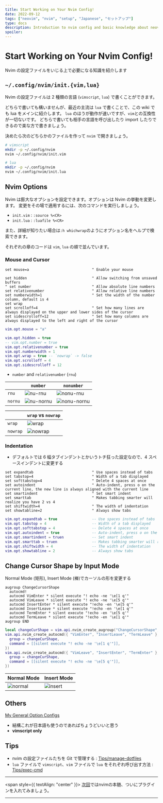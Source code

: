 ```yaml
---
title: Start Working on Your Nvim Config!
date: 2022-09-12
tags: ["neovim", "nvim", "setup", "Japanese", "セットアップ"]
type: docs
description: Introduction to nvim config and basic knowledge about neovim [/first-config]
spoiler:
---
```


# Start Working on Your Nvim Config!

Nvim の設定ファイルをいじる上で必要になる知識を紹介します

## `~/.config/nvim/init.{vim,lua}`

Nvim の設定ファイルは 2 種類の言語 (`vimscript`, `lua`) で書くことができます。

どちらで書いても構いませんが、最近の主流は `lua` で書くことで、この wiki でも lua をメインに紹介します。
`lua` のほうが動作が速いですが、`vim`との互換性が一切ないです。
どちらで書いても相手の言語を呼び出したり import したりできるので楽な方で書きましょう。

決めたら次のどちらかのファイルを作って `nvim` で開きましょう。

```bash
# vimscript
mkdir -p ~/.config/nvim
nvim ~/.config/nvim/init.vim

# lua
mkdir -p ~/.config/nvim
nvim ~/.config/nvim/init.lua
```

## Nvim Options

Nvim は膨大なオプションを設定できます。オプションは Nvim の挙動を変更します。
変更をその場で適用するには、次のコマンドを実行しましょう。

- `init.vim` : `:source %<CR>`
- `init.lua` : `:luafile %<CR>`

また、詳細が知りたい場合は`:h whichwrap`のようにオプション名をヘルプで検索できます。

それぞれの章のコードは `vim`, `lua` の順で並んでいます。

### Mouse and Cursor

```vimscript
set mouse=a                             " Enable your mouse

set hidden                              " Allow switching from unsaved buffers
" set number                            " Allow absolute line numbers
set relativenumber                      " Allow relative line numbers
set numberwidth=1                       " Set the width of the number column, default is 4
set wrap
set scrolloff=4                         " Set how many lines are always displayed on the upper and lower sides of the cursor
set sidescrolloff=12                    " Set how many columns are always displayed to the left and right of the cursor
```

```lua
vim.opt.mouse = "a"

vim.opt.hidden = true
-- vim.opt.number = true
vim.opt.relativenumber = true
vim.opt.numberwidth = 1
vim.opt.wrap = true -- `nowrap` -> false
vim.opt.scrolloff = 4
vim.opt.sidescrolloff = 12
```

- `number` and `relativenumber` (`rnu`)

|         | `number`                            | `nonumber`                              |
| ------- | ----------------------------------- | --------------------------------------- |
| `rnu`   | ![nu-rnu](./figures/nu-rnu.png)     | ![nonu-rnu](./figures/nonu-rnu.png)     |
| `nornu` | ![nu-nornu](./figures/nu-nornu.png) | ![nonu-nornu](./figures/nonu-nornu.png) |

|          | `wrap` vs `nowrap`              |
| -------- | ------------------------------- |
| `wrap`   | ![wrap](./figures/wrap.png)     |
| `nowrap` | ![nowrap](./figures/nowrap.png) |

### Indentation

- デフォルトでは 6 幅タブインデントとかいうトチ狂った設定なので、4 スペースインデントに変更する

```vimscript
set expandtab                           " Use spaces instead of tabs
set tabstop=4                           " Width of a tab displayed
set softtabstop=4                       " Delete 4 spaces at once
set autoindent                          " Auto-indent, press o on the current line, the new line is always aligned with the current line
set smartindent                         " Set smart indent
set smarttab                            " Makes tabbing smarter will realize you have 2 vs 4
set shiftwidth=4                        " The width of indentation
set showtabline=2                       " Always show tabs
```

```lua
vim.opt.expandtab = true                -- Use spaces instead of tabs
vim.opt.tabstop = 4                     -- Width of a tab displayed
vim.opt.softtabstop = 4                 -- Delete 4 spaces at once
vim.opt.autoindent = true               -- Auto-indent, press o on the current line, the new line is always aligned with the current line
vim.opt.smartindent = truen             -- Set smart indent
vim.opt.smarttab = truen                -- Makes tabbing smarter will realize you have 2 vs 4
vim.opt.shiftwidth = 4                  -- The width of indentation
vim.opt.showtabline = 2                 -- Always show tabs
```

## Change Cursor Shape by Input Mode

Normal Mode (矩形), Insert Mode (棒)でカーソルの形を変更する

```vimscript
augroup ChangeCursorShape
  autocmd!
  autocmd VimEnter * silent execute "! echo -ne '\e[1 q'"
  autocmd VimLeave * silent execute "! echo -ne '\e[5 q'"
  autocmd InsertEnter * silent execute "!echo -en '\e[5 q'"
  autocmd InsertLeave * silent execute "!echo -en '\e[1 q'"
  autocmd TermEnter * silent execute "!echo -en '\e[5 q'"
  autocmd TermLeave * silent execute "!echo -en '\e[1 q'"
augroup END
```

```lua
local changeCurShape = vim.api.nvim_create_augroup("ChangeCursorShape", {})
vim.api.nvim_create_autocmd({ "VimEnter", "InsertLeave", "TermLeave" }, {
  group = changeCurShape,
  command = [[silent execute "! echo -ne '\e[1 q'"]],
})
vim.api.nvim_create_autocmd({ "VimLeave", "InsertEnter", "TermEnter" }, {
  group = changeCurShape,
  command = [[silent execute "! echo -ne '\e[5 q'"]],
})
```

| Normal Mode                            | Insert Mode                            |
| -------------------------------------- | -------------------------------------- |
| ![normal](./figures/normal-cursor.png) | ![insert](./figures/insert-cursor.png) |

## **Others**

[My General Option Configs](https://git.esslab.jp/takuto/dotfiles/-/blob/master/nvim/general/settings.vim)

- 結構これが日本語も使うのであればちょうどいいと思う
- **vimscript only**

## Tips

- nvim の設定ファイルたちを Git で管理する : [Tips/manage-dotfiles](Tips/manage-dotfiles)
- `lua` ファイルで `vimscript`、`vim` ファイルで `lua` をそれぞれ呼び出す方法 : [Tips/exec-cmd](Tips/exec-cmd)

---

<span style={{ textAlign: "center" }}>
  [次回](plug-config)ではnvimの本髄、ついにプラグインを入れてみましょう。
</span>

---
